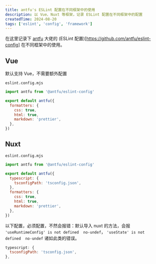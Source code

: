```yaml
---
title: antfu's ESLint 配置在不同框架中的使用
description: 以 Vue、Nuxt 等框架，记录 ESLint 配置在不同框架中的配置
createdTime: 2024-08-20
tags: ['eslint', 'config', 'framework']
---
```


在这里记录下 [antfu](https://github.com/antfu) 大佬的 (ESLint 配置)[https://github.com/antfu/eslint-config] 在不同框架中的使用。

## Vue

默认支持 Vue，不需要额外配置

`eslint.config.mjs`
```js
import antfu from '@antfu/eslint-config'

export default antfu({
  formatters: {
    css: true,
    html: true,
    markdown: 'prettier',
  },
})
```

## Nuxt

`eslint.config.mjs`
```js
import antfu from '@antfu/eslint-config'

export default antfu({
  typescript: {
    tsconfigPath: 'tsconfig.json',
  },
  formatters: {
    css: true,
    html: true,
    markdown: 'prettier',
  },
})
```
以下配置，必须配置，不然会报错：默认导入 nuxt 的方法，会报 `'useRuntimeConfig' is not defined  no-undef`， `'useState' is not defined  no-undef` 诸如此类的错误。

```js
typescript: {
  tsconfigPath: 'tsconfig.json',
},
```